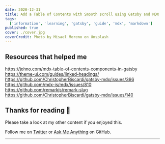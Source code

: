 ```yaml
---
date: 2020-12-31
title: Add a Table of Contents with Smooth scroll using Gatsby and MDX
tags:
  ['information', 'learning', 'gatsby', 'guide', 'mdx', 'markdown']
published: true
cover: ./cover.jpg
coverCredit: Photo by Misael Moreno on Unsplash
---
```


## Resources that helped me

https://johno.com/mdx-table-of-contents-components-in-gatsby
https://theme-ui.com/guides/linked-headings/
https://github.com/ChristopherBiscardi/gatsby-mdx/issues/396
https://github.com/mdx-js/mdx/issues/810
https://github.com/remarkjs/remark-slug
https://github.com/ChristopherBiscardi/gatsby-mdx/issues/140

## Thanks for reading 🙏

Please take a look at my other content if you enjoyed this.

Follow me on [Twitter] or [Ask Me Anything] on GitHub.

---

<!-- Links -->

[twitter]: https://twitter.com/spences10
[ask me anything]: https://github.com/spences10/ama
